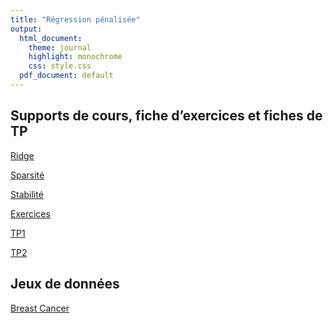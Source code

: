 ```yaml
---
title: "Régression pénalisée"
output:
  html_document:
    theme: journal
    highlight: monochrome
    css: style.css
  pdf_document: default
---
```


## Supports de cours, fiche d'exercices et fiches de TP

[Ridge](http://masedki.github.io/enseignements/pdfs/regpen/ridge.pdf)

[Sparsité](http://masedki.github.io/enseignements/pdfs/regpen/sparsite.pdf)

[Stabilité](http://masedki.github.io/enseignements/pdfs/regpen/stabilite.pdf)


[Exercices](http://masedki.github.io/enseignements/pdfs/regpen/exercices.pdf)


[TP1](http://masedki.github.io/enseignements/pdfs/regpen/TP1.pdf)

[TP2](http://masedki.github.io/enseignements/pdfs/regpen/TP2.pdf)


## Jeux de données 

[Breast Cancer](http://masedki.github.io/enseignements/datasets/regpen/breast_cancer.txt)